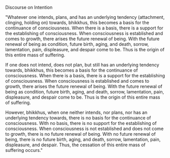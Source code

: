 Discourse on Intention

"Whatever one intends, plans, and has an underlying tendency (attachment, clinging, holding on) towards, bhikkhus, this becomes a basis for the continuance of consciousness. When there is a basis, there is a support for the establishing of consciousness. When consciousness is established and comes to growth, there arises the future renewal of being. With the future renewal of being as condition, future birth, aging, and death, sorrow, lamentation, pain, displeasure, and despair come to be. Thus is the origin of this entire mass of suffering.

If one does not intend, does not plan, but still has an underlying tendency towards, bhikkhus, this becomes a basis for the continuance of consciousness. When there is a basis, there is a support for the establishing of consciousness. When consciousness is established and comes to growth, there arises the future renewal of being. With the future renewal of being as condition, future birth, aging, and death, sorrow, lamentation, pain, displeasure, and despair come to be. Thus is the origin of this entire mass of suffering.

However, bhikkhus, when one neither intends, nor plans, nor has an underlying tendency towards, there is no basis for the continuance of consciousness. With no basis, there is no support for the establishing of consciousness. When consciousness is not established and does not come to growth, there is no future renewal of being. With no future renewal of being, there is no future birth, aging, and death, sorrow, lamentation, pain, displeasure, and despair. Thus, the cessation of this entire mass of suffering occurs."